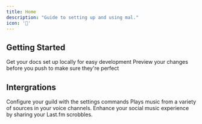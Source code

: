 ```yaml
---
title: Home
description: "Guide to setting up and using mal."
icon: '👋'
---
```



## Getting Started

<CardGroup cols={2}>
  <Card
    title="Moderation Setup"
    icon="hammer"
    href="https://mally.mintlify.app/getting-started/moderation"
  >
    Get your docs set up locally for easy development
  </Card>
  <Card
    title="Preview Changes"
    icon="image"
    href="https://mintlify.com/docs/development"
  >
    Preview your changes before you push to make sure they're perfect
  </Card>
</CardGroup>

## Intergrations

<CardGroup cols={2}>
  <Card
    title="Settings"
    icon="gear"
    href=""
  >
    Configure your guild with the settings commands
  </Card>
  <Card
    title="Music"
    icon="music"
    href=""
  >
    Plays music from a variety of sources in your voice channels.
  </Card>
  <Card
    title="Last.fm"
    icon="lastfm"
    href=""
  >
    Enhance your social music experience by sharing your Last.fm scrobbles.
  </Card>

</CardGroup>
